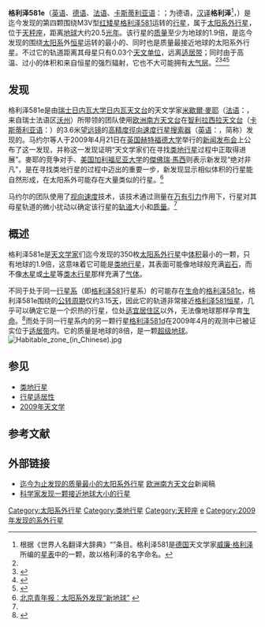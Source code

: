 {{noteTA
|T=zh-cn:格利泽581e; zh-tw:葛利斯581e; zh-hk:格利澤581e;
|G1=天文学
}}
{{Infobox Planet |
| bgcolour = #A0B0FF
| name = 格利泽581e<br /><small>{{lang|en|Gliese 581 e}}</small>
| image = [[File:Gliese_581_Artist's_impression.jpg|250px]]
| caption = 格利泽581e的艺术想象图
| parent star = yes
| star = [[Gliese_581|Gliese 581]]
| constell = [[天秤座|天秤座]]
| RA = {{RA|15|19|26}}  
| DEC = {{DEC|−07|43|20}} 
| class = M3V
| discovery = yes
| discovery_ref = 
| discoverer = 米歇尔·马约尔等人
| discovered = 2009年4月21日
| discovery_method = [[视向速度|视向速度]]法
| semimajor = 0.03<ref name="mayor">{{cite journal|url=http://obswww.unige.ch/~udry/Gl581_preprint.pdf |author=马约尔等。 |title=The HARPS search for southern extra-solar planets,XVIII. An Earth-mass planet in the GJ 581 planetary system |journal=《[[天文与天体物理学报|天文与天体物理学报]]》 |year=2009 |deadurl=yes |archiveurl=https://web.archive.org/web/20090521052641/http://obswww.unige.ch/~udry/Gl581_preprint.pdf |archivedate=2009-05-21 }}</ref>[[天文单位|AU]]
| eccentricity = 0<ref name="mayor" />
| period = 3.14942 ± 0.00045<ref name="mayor" />[[日|d]]
| physical_characteristics = yes
| mean_radius = 
| mass = 约 1.9<ref name="mayor" />倍[[地球质量|地球质量]]
| density = 
| surface_grav = 
| temperatures = 
| temp_name1 = 
| mean_temp_1 = 
}}
'''格利泽581e'''（[[英语|英语]]、[[德语|德语]]、[[法语|法语]]、[[卡斯蒂利亚语|卡斯蒂利亚语]]：'''{{lang|en|Gliese 581 e}}'''；'''{{lang|de|Gliese}}'''为德语，[[汉语|汉]][[翻译|译]]'''格利泽'''<ref>根据《世界人名翻译大辞典》“{{lang|de|Gliese}}”条目。格利泽581是[[德国|德国]]天文学家[[威廉·格利泽|威廉·格利泽]]所编的[[星表|星表]]中的一颗，故以格利泽的名字命名。</ref>，{{pron-en|ˈɡliːzə}}）是迄今发现的第四颗围绕M3V型[[红矮星|红矮星]][[格利泽581|格利泽581]]运转的[[行星|行星]]，属于[[太阳系外行星|太阳系外行星]]，位于[[天秤座|天秤座]]，距离[[地球|地球]]大约20.5[[光年|光年]]。该行星的[[质量|质量]]至少为地球的1.9倍，是迄今发现的围绕[[太阳系|太阳系]]外[[恒星|恒星]]运转的最小的、同时也是质量最接近地球的太阳系外行星。不过它的轨道距离其母星只有0.03个[[天文单位|天文单位]]，远离[[适居带|适居带]]；同时由于高温、过小的体积和来自恒星的强烈辐射，它也不大可能拥有[[大气层|大气层]]。<ref name=mayor/><ref name="bbc">{{cite web|last=Rincon|first=Paul|coauthors=Amos, Jonathan|url=http://news.bbc.co.uk/1/hi/sci/tech/8008683.stm|title=Lightest exoplanet is discovered|publisher=[[BBC|BBC]]|date=2009-04-21|accessdate=2009-04-21|archive-date=2009-04-24|archive-url=https://web.archive.org/web/20090424061149/http://news.bbc.co.uk/1/hi/sci/tech/8008683.stm|dead-url=no}}</ref><ref name="OverbyeNYT">{{cite news |first=Dennis |last=Overbye |authorlink= |coauthors= |title=Astronomers Find Planet Closer to Size of Earth |url=http://www.nytimes.com/2009/04/22/science/22planet.html |work=《[[纽约时报|纽约时报]]》 |publisher= |date=April 21, 2009 |accessdate= |archive-date=2021-03-04 |archive-url=https://web.archive.org/web/20210304182825/https://www.nytimes.com/2009/04/22/science/22planet.html |dead-url=no }}</ref><ref>{{cite web|url=http://news.nationalgeographic.com/news/2009/04/090421-most-earthlike-planet.html|title=Most Earthlike Planet Yet Found May Have Liquid Oceans|date=2009-04-21|work=[[国家地理学会|国家地理学会]]|accessdate=2009-04-22|archive-date=2016-03-12|archive-url=https://web.archive.org/web/20160312112534/http://news.nationalgeographic.com/news/2009/04/090421-most-earthlike-planet.html|dead-url=no}}</ref>

== 发现 ==
格利泽581e是由[[瑞士|瑞士]][[日内瓦大学|日内瓦大学]][[日内瓦天文台|日内瓦天文台]]的天文学家[[米歇爾·麥耶|米歇爾·麥耶]]（[[法语|法语]]：{{lang|fr|Michel Mayor}}，来自瑞士法语区[[沃州|沃州]]）所带领的团队使用[[欧洲南方天文台|欧洲南方天文台]]在[[智利|智利]][[拉西拉天文台|拉西拉天文台]]（[[卡斯蒂利亚语|卡斯蒂利亚语]]：{{lang|es|Observatorio de La Silla}}）的3.6米[[望远镜|望远镜]]的[[高精度徑向速度行星搜索器|高精度徑向速度行星搜索器]]（[[英语|英语]]：{{lang|en|High Accuracy Radial Velocity Planet Searcher}}，简称{{lang|en|HARPS}}）发现的。马约尔等人于2009年4月21日在[[英国|英国]][[赫特福德大学|赫特福德大学]]举行的[[新闻发布会|新闻发布会]]上公布了这一发现，并称这一发现证明“天文学家们在寻找[[类地行星|类地行星]]过程中正取得进展”。麥耶的竞争对手、[[美国|美国]][[加利福尼亚大学|加利福尼亚大学]]的[[傑佛瑞·馬西|傑佛瑞·馬西]]则表示新发现“绝对非凡”，是在寻找类地行星的过程中迈出的重要一步，新发现显示相似体积的行星能自然形成，在太阳系外可能存在大量类似的行星。<ref>[http://bjyouth.ynet.com/article.jsp?oid=50641056&pageno=1  北京青年报：太阳系外发现“新地球”] {{webarchive|url=https://archive.is/20120708091719/http://bjyouth.ynet.com/article.jsp?oid=50641056&pageno=1 |date=2012-07-08 }}</ref>

马约尔的团队使用了[[视向速度|视向速度]]技术，该技术通过测量在[[万有引力|万有引力]]作用下，行星对其母星轨道的微小扰动以确定该行星的[[轨道_(力学)|轨道]]大小和[[质量|质量]]。<ref name=mayor/>

== 概述 ==

格利泽581e是[[天文学家|天文学家]]们迄今发现的350枚[[太阳系外行星|太阳系外行星]]中[[体积|体积]]最小的一颗，只有地球的1.9倍，这意味着它可能是[[类地行星|类地行星]]，其表面可能像地球般充满[[岩石|岩石]]，而不像[[木星|木星]]或[[土星|土星]]等[[类木行星|类木行星]]那样充满了[[气体|气体]]。

不同于处于同一[[行星系|行星系]]（即[[格利泽581|格利泽581]]行星系）的可能存在[[生命|生命]]的[[格利泽581c|格利泽581c]]，格利泽581e围绕的[[公转周期|公转周期]]仅约3.15[[日|天]]，因此它的轨道非常接近[[格利泽581|格利泽581]][[恒星|恒星]]，几乎可以确定它是一个炽热的行星，位处[[适居带|适宜居住区]]以外，无法像地球那样孕育[[生命|生命]]。<ref>{{Cite web |url=http://news.sina.com.cn/w/2009-04-23/010715510425s.shtml |title=新浪网：最小行星 |access-date=2009-04-25 |archive-date=2019-06-04 |archive-url=https://web.archive.org/web/20190604001339/http://news.sina.com.cn/w/2009-04-23/010715510425s.shtml |dead-url=no }}</ref>而处于同一行星系内的另一颗行星[[格利泽581d|格利泽581d]]在2009年4月的观测中已被证实位于[[适居带|适居带]]内。它的质量是地球的8倍，是一颗[[超级地球|超级地球]]。
[[File:Habitable_zone_(in_Chinese).jpg|thumb]]

== 参见 ==

* [[类地行星|类地行星]]
* [[行星适居性|行星适居性]]
* [[2009年天文学|2009年天文学]]

== 参考文献 ==
{{Hide Ref}}
== 外部链接 ==

* [https://web.archive.org/web/20090705084859/http://www.eso.org/public/outreach/press-rel/pr-2009/pr-15-09.html 迄今为止发现的质量最小的太阳系外行星] [[欧洲南方天文台|欧洲南方天文台]]新闻稿
* [http://news.yahoo.com/s/ap/20090421/ap_on_sc/eu_britain_new_planet 科学家发现一颗接近地球大小的行星] {{Wayback|url=http://news.yahoo.com/s/ap/20090421/ap_on_sc/eu_britain_new_planet |date=20090429221450 }}
{{commonscat|Gliese 581}}
{{Sky|15|19|26|-|07|43|20|20.3}}
{{Gliese 581}}

[[Category:太阳系外行星|Category:太阳系外行星]]
[[Category:类地行星|Category:类地行星]]
[[Category:天秤座|Category:天秤座]]
[[Category:格利泽581|e]]
[[Category:2009年发现的系外行星|Category:2009年发现的系外行星]]